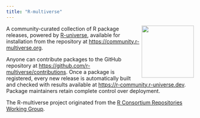 ```yaml
---
title: "R-multiverse"
---
```


<img src="logo/logo-hexbin.png" align="right" width="140" />

A community-curated collection of R package releases, powered by [R-universe](https://r-universe.dev), available for installation from the repository at <https://community.r-multiverse.org>.

Anyone can contribute packages to the GitHub repository at <https://github.com/r-multiverse/contributions>. Once a package is registered, every new release is automatically built and checked with results available at <https://r-community.r-universe.dev>. Package maintainers retain complete control over deployment.

The R-multiverse project originated from the [R Consortium Repositories Working Group](https://github.com/RConsortium/r-repositories-wg).
